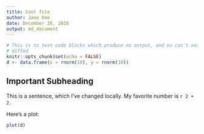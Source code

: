 ```yaml
---
title: Cool file
author: Jane Doe
date: December 26, 2016
output: md_document
---
```


```r
# This is to test code blocks which produce no output, and so can't easily be
# diffed
knitr::opts_chunk$set(echo = FALSE)
d <- data.frame(x = rnorm(10), y = rnorm(10))
```


Important Subheading
--------------------

This is a sentence, which I've changed locally. My favorite number is `r 2 + 2`.

Here's a plot:

```r
plot(d)
```

